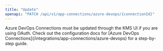 ```yaml
---
title: "Update"
openapi: "PATCH /api/v1/app-connections/azure-devops/{connectionId}"
---
```


<Note>
    Azure DevOps Connections must be updated through the KMS UI if you are using OAuth.
    Check out the configuration docs for [Azure DevOps Connections](/integrations/app-connections/azure-devops) for a step-by-step
    guide.
</Note>
